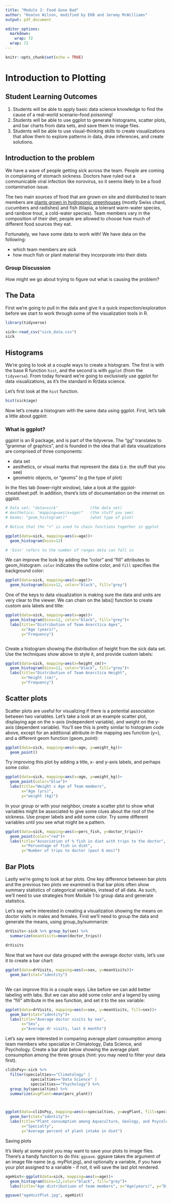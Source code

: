 ```yaml
---
title: "Module 2: Food Gone Bad"
author: "Keaton Wilson, modified by EKB and Jeremy McWilliams"
output: pdf_document

editor_options: 
  markdown: 
    wrap: 72
  wrap: 72
---
```


```r
knitr::opts_chunk$set(echo = TRUE)
```

# Introduction to Plotting

## Student Learning Outcomes

1.  Students will be able to apply basic data science knowledge to find the cause of a real-world scenario--food poisoning!
2.  Students will be able to use ggplot to generate histograms, scatter plots, and bar charts from data sets, and save them to image files.
3.  Students will be able to use visual-thinking skills to create visualizations that allow them to explore patterns in data, draw inferences, and create solutions.

## Introduction to the problem

We have a wave of people getting sick across the team. People are coming in complaining of stomach sickness. Doctors have ruled out a communicable viral infection like norovirus, so it seems likely to be a food contamination issue.

The two main sources of food that are grown on site and distributed to team members are [plants grown in hydroponic greenhouses](https://thespoon.tech/scientists-in-antarctica-grow-food-without-soil-or-sunlight-get-ready-mars/) (mostly Swiss chard, cucumbers and radishes) and fish (tilapia, a tolerant warm-water species, and rainbow trout, a cold-water species). Team members vary in the composition of their diet; people are allowed to choose how much of different food sources they eat.

Fortunately, we have some data to work with! We have data on the following:

-   which team members are sick
-   how much fish or plant material they incorporate into their diets

### Group Discussion

How might we go about trying to figure out what is causing the problem?

## The Data

First we're going to pull in the data and give it a quick inspection/exploration before we start to work through some of the visualization tools in R.

```r

library(tidyverse)

sick<-read_csv("sick_data.csv")
sick

```

## Histograms

We're going to look at a couple ways to create a histogram. The first is with the base R function `hist`, and the second is with `ggplot` (from the `tidyverse`). From today forward we're going to exclusively use ggplot for data visualizations, as it's the standard in R/data science.

Let's first look at the `hist` function.

```r
hist(sick$age)


```

Now let's create a histogram with the same data using ggplot. First, let's talk a little about ggplot:

### What is ggplot?

ggplot is an R package, and is part of the tidyverse. The "gg" translates to "grammar of graphics", and is founded in the idea that all data visualizations are comprised of three components:

-   data set
-   aesthetics, or visual marks that represent the data (i.e. the stuff that you see)
-   geometric objects, or "geoms" (e.g the type of plot)

In the files tab (lower-right window), take a look at the ggplot-cheatsheet.pdf. In addition, there's lots of documentation on the internet on ggplot.

```r

# Data set: "data=sick"              (the data set)
# Aesthetics: "mapping=aes(x=age)"   (the stuff you see)
# Geoms: "geom_histogram()"          (what type of plot)

# Notice that the "+" is used to chain functions together in ggplot

ggplot(data=sick, mapping=aes(x=age))+ 
  geom_histogram(bins=12)

# 'bins' refers to the number of ranges data can fall in
```

We can improve the look by adding the "color" and "fill" attributes to geom_histogram. `color` indicates the outline color, and `fill` specifies the background color:

```r

ggplot(data=sick, mapping=aes(x=age))+
  geom_histogram(bins=12, color="black", fill="grey")
```

One of the keys to data visualization is making sure the data and units are very clear to the viewer. We can chain on the labs() function to create custom axis labels and title:

```r

ggplot(data=sick, mapping=aes(x=age))+
  geom_histogram(bins=12, color="black", fill="grey")+
  labs(title="Distribution of Team Anarctica Ages", 
       x="Age (years)", 
       y="Frequency")



```

Create a histogram showing the distribution of height from the sick data set. Use the techniques show above to style it, and provide custom labels:

```r

ggplot(data=sick, mapping=aes(x=height_cm))+
  geom_histogram(bins=12, color="black", fill="grey")+
  labs(title="Distribution of Team Anarctica Height", 
       x="Height (cm)", 
       y="Frequency")


```

## Scatter plots

Scatter plots are useful for visualizing if there is a potential association between two variables. Let's take a look at an example scatter plot, displaying age on the x-axis (independent variable), and weight on the y-axis (dependent variable). You'll see this is pretty similar to histogram code above, except for an additional attribute in the mapping aes function (y=), and a different geom function (geom_point):

```r


ggplot(data=sick, mapping=aes(x=age, y=weight_kg))+
  geom_point()


```

Try improving this plot by adding a title, x- and y-axis labels, and perhaps some color.

```r

ggplot(data=sick, mapping=aes(x=age, y=weight_kg))+
  geom_point(color="blue")+
  labs(title="Weight x Age of Team members", 
       x="Age (yrs)", 
       y="weight (kg)")


```

In your group or with your neighbor, create a scatter plot to show what variables might be associated to give some clues about the root of the sickness. Use proper labels and add some color. Try some different variables until you see what might be a pattern.

```r

ggplot(data=sick, mapping=aes(x=perc_fish, y=doctor_trips))+
  geom_point(color="red")+
  labs(title="Association of % fish in diet with trips to the doctor", 
       x="Percentage of fish in diet", 
       y="Number of trips to doctor (past 6 mos)")


```

## Bar Plots

Lastly we're going to look at bar plots. One key difference between bar plots and the previous two plots we examined is that bar plots often show summary statistics of categorical variables, instead of all data. As such, we'll need to use strategies from Module 1 to group data and generate statistics.

Let's say we're interested in creating a visualization showing the means on doctor visits in males and females. First we'll need to group the data and generate the means, using group_by/summarize:

```r

drVisits<-sick %>% group_by(sex) %>%
  summarize(meanVisits=mean(doctor_trips))

drVisits

```

Now that we have our data grouped with the average doctor visits, let's use it to create a bar chart:

```r

ggplot(data=drVisits, mapping=aes(x=sex, y=meanVisits))+
  geom_bar(stat="identity")


```

## 

We can improve this in a couple ways. Like before we can add better labeling with labs. But we can also add some color and a legend by using the "fill" attribute in the aes function, and set it to the sex variable:

```r

ggplot(data=drVisits, mapping=aes(x=sex, y=meanVisits, fill=sex))+
  geom_bar(stat="identity")+
  labs(title="Average doctor visits by sex", 
       x="Sex", 
       y="Average dr visits, last 6 months")


```

Let's say were interested in comparing average plant consumption among team members who specialize in Climatology, Data Science, and Psychology. Create a bar plot below showing the average plant consumption among the three groups (hint: you may need to filter your data first).

```r

cliDsPsy<-sick %>% 
  filter(specialties=="Climatology" | 
           specialties=="Data Science" | 
           specialties=="Psychology") %>%
  group_by(specialties) %>% 
  summarize(avgPlant=mean(perc_plant))



ggplot(data=cliDsPsy, mapping=aes(x=specialties, y=avgPlant, fill=specialties))+
  geom_bar(stat="identity")+
  labs(title="Plant consumption among Aquaculture, Geology, and Psycology Specialists", 
       x="Specialty", 
       y="Average percent of plant intake in diet")


```

Saving plots

It's likely at some point you may want to save your plots to image files. There's a handy function to do this: `ggsave`. ggsave takes the argument of an image file name (e.g. myPlot.jpg), and optionally a variable, if you have your plot assigned to a variable - if not, it will save the last plot rendered.

```r

ageHist<-ggplot(data=sick, mapping=aes(x=age))+
  geom_histogram(bins=12,color="black", fill="grey")+
  labs(title="Age distributiuon of team members", x="Age(years)", y="Distribution")

ggsave("ageHistPlot.jpg", ageHist)


```
